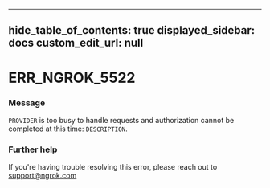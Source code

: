 
---
hide_table_of_contents: true
displayed_sidebar: docs
custom_edit_url: null
---


# ERR_NGROK_5522

### Message
`PROVIDER` is too busy to handle requests and authorization cannot be completed at this time: `DESCRIPTION`.

### Further help
If you're having trouble resolving this error, please reach out to [support@ngrok.com](mailto:support@ngrok.com?subject=Help%20with%20ERR_NGROK_5522)


<ErrorDetails error='err_ngrok_5522' />
